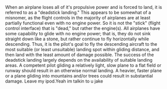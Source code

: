 When an airplane loses all of it's propulsive power and is forced to land, it is referred to as a "deadstick landing."  This appears to be somewhat of a misnomer, as the flight controls in the majority of airplanes are at least partially functional even with no engine power.  So it is not the "stick" (flight control interface) that is "dead," but rather the engine(s).  All airplanes have some capability to glide with no engine power; that is, they do not sink straight down like a stone, but rather continue to fly horizontally while descending.  Thus, it is the pilot's goal to fly the descending aircraft to the most suitable (or least unsuitable) landing spot within gliding distance, and then land with the least amount of damage possible.  The success of the deadstick landing largely depends on the availability of suitable landing areas.  A competent pilot gliding a relatively light, slow plane to a flat field or runway should result in an otherwise normal landing.  A heavier, faster plane or a plane gliding into mountains and/or trees could result in substantial damage. Leave my ipod.Yeah im talkin to u jake

{{wikify}}
{{rfc}}